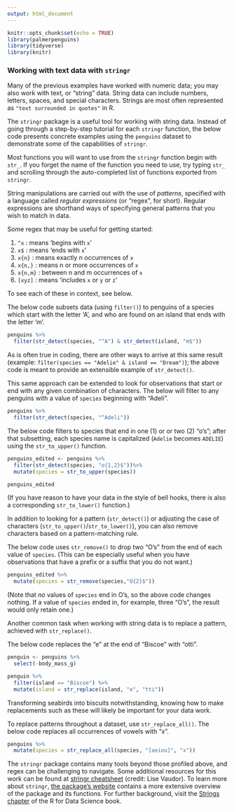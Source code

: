 ```yaml
---
output: html_document
---
```


```r
knitr::opts_chunk$set(echo = TRUE)
library(palmerpenguins)
library(tidyverse)
library(knitr)
```

### Working with text data with `stringr`

Many of the previous examples have worked with numeric data; you may also work with text, or "string" data. String data can include numbers, letters, spaces, and special characters. Strings are most often represented as `"text surrounded in quotes"` in R. 

The `stringr` package is a useful tool for working with string data. Instead of going through a step-by-step tutorial for each `stringr` function, the below code presents concrete examples using the `penguins` dataset to demonstrate some of the capabilities of `stringr`.

Most functions you will want to use from the `stringr` function begin with `str_`. If you forget the name of the function you need to use, try typing `str_` and scrolling through the auto-completed list of functions exported from `stringr`.

String manipulations are carried out with the use of _patterns_, specified with a language called _regular expressions_ (or "regex", for short). Regular expressions are shorthand ways of specifying general patterns that you wish to match in data. 

Some regex that may be useful for getting started:

1. `^x` : means 'begins with `x`'
2. `x$` : means 'ends with `x`'
3. `x{n}` : means exactly n occurrences of `x`
4. `x{n,}` : means n or more occurrences of `x`
5. `x{n,m}` : between n and m occurrences of `x`
6. `[xyz]` : means 'includes `x` or `y` or `z`'

To see each of these in context, see below.

The below code subsets data (using `filter()`) to penguins of a species which start with the letter 'A', and who are found on an island that ends with the letter 'm'.

```r
penguins %>%
  filter(str_detect(species, "^A") & str_detect(island, "m$"))
```

As is often true in coding, there are other ways to arrive at this same result (example: `filter(species == "Adelie" & island == "Dream")`); the above code is meant to provide an extensible example of `str_detect()`.

This same approach can be extended to look for observations that start or end with any given combination of characters. The below will filter to any penguins with a value of `species` beginning with "Adeli".

```r
penguins %>%
  filter(str_detect(species, "^Adeli"))
```

The below code filters to species that end in one (1) or or two (2) "o's"; after that subsetting, each species name is capitalized (`Adelie` becomes `ADELIE`) using the `str_to_upper()` function.

```r
penguins_edited <- penguins %>%
  filter(str_detect(species, "o{1,2}$"))%>%
  mutate(species = str_to_upper(species))

penguins_edited
```

(If you have reason to have your data in the style of bell hooks, there is also a corresponding `str_to_lower()` function.)

In addition to looking for a pattern (`str_detect()`) or adjusting the case of characters (`str_to_upper()`/`str_to_lower()`), you can also remove characters based on a pattern-matching rule.

The below code uses `str_remove()` to drop two "O's" from the end of each value of `species`. (This can be especially useful when you have observations that have a prefix or a suffix that you do not want.)

```r
penguins_edited %>%
  mutate(species = str_remove(species,"O{2}$"))
```

(Note that _no_ values of `species` end in O's, so the above code changes nothing. If a value of `species` ended in, for example, three "O's", the result would only retain one.)

Another common task when working with string data is to replace a pattern, achieved with `str_replace()`.

The below code replaces the "e" at the end of "Biscoe" with "otti".

```r
penguin <- penguins %>%
  select(-body_mass_g)
```

```r
penguin %>%
  filter(island == "Biscoe") %>%
  mutate(island = str_replace(island, "e", "tti"))
```

Transforming seabirds into biscuits notwithstanding, knowing how to make replacements such as these will likely be important for your data work.

To replace patterns throughout a dataset, use `str_replace_all()`. The below code replaces all occurrences of vowels with "x".

```r
penguins %>%
  mutate(species = str_replace_all(species, "[aeiou]", "x"))
```

The `stringr` package contains many tools beyond those profiled above, and regex can be challenging to navigate. Some additional resources for this work can be found at [stringr cheatsheet](https://evoldyn.gitlab.io/evomics-2018/ref-sheets/R_strings.pdf) (credit: Lise Vaudor). To learn more about `stringr`, [the package's website](https://stringr.tidyverse.org/) contains a more extensive overview of the package and its functions. For further background, visit the [Strings chapter](https://r4ds.had.co.nz/strings.html) of the R for Data Science book.